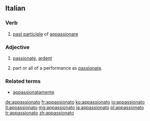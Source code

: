 ==Italian==

===Verb===
{{it-pp|appassionat}}

# [[past participle]] of [[appassionare]]

===Adjective===
{{it-adj|appassionat}}

# [[passionate]], [[ardent]]
# {{music|lang=it}} part or all of a performance as [[passionate]].

===Related terms===
* [[appassionatamente]]

[[de:appassionato]]
[[fr:appassionato]]
[[ko:appassionato]]
[[io:appassionato]]
[[it:appassionato]]
[[mg:appassionato]]
[[ja:appassionato]]
[[pl:appassionato]]
[[tr:appassionato]]
[[zh:appassionato]]
